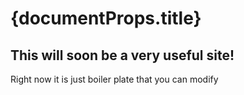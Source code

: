 
# {documentProps.title}

## This will soon be a very useful site!

Right now it is just boiler plate that you can modify
